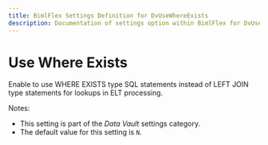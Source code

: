 ```yaml
---
title: BimlFlex Settings Definition for DvUseWhereExists
description: Documentation of settings option within BimlFlex for DvUseWhereExists
---
```

<head>
  <meta name="varigenceProduct" content="BimlFlex"></meta>
  <meta name="varigenceArticleType" content="Reference"></meta>
</head>

# Use Where Exists

Enable to use WHERE EXISTS type SQL statements instead of LEFT JOIN type statements for lookups in ELT processing.

Notes:

* This setting is part of the *Data Vault* settings category.
* The default value for this setting is `N`.
